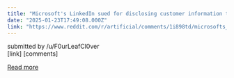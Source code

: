 ```yaml
---
title: "Microsoft's LinkedIn sued for disclosing customer information to train AI models"
date: "2025-01-23T17:49:08.000Z"
link: "https://www.reddit.com/r/artificial/comments/1i898td/microsofts_linkedin_sued_for_disclosing_customer/"
---
```


submitted by    /u/F0urLeafCl0ver  
 [link]   [comments]

[Read more](https://www.reddit.com/r/artificial/comments/1i898td/microsofts_linkedin_sued_for_disclosing_customer/)
